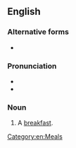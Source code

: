 ==English==

===Alternative forms===
* {{l|en|brekky}}

===Pronunciation===
* {{IPA|/ˈbɹɛki/|lang=en}}
* {{rhymes|ɛki|lang=en}}

===Noun===
{{en-noun}}

# {{lb|en|informal}} A [[breakfast]].

[[Category:en:Meals]]